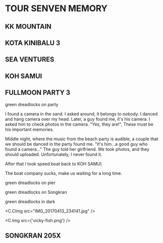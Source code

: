 
# TOUR SENVEN MEMORY

## KK MOUNTAIN

## KOTA KINIBALU 3

## SEA VENTURES

## KOH SAMUI

## FULLMOON PARTY 3

green dreadlocks on party

I found a camera in the sand. I asked around, it belongs to nobody. I danced and hang camera over my head. Later, a guy found me, it's his camera. I asked him to check photos in the camera. "Yes, they are!", These must be his important memories.

Middle night, where the music from the beach party is audible, a couple that we should be danced in the party found me. "It's him...a good guy who found a camera..." The guy told her girlfriend. We took photos, and they should uploaded. Unfortunately, I never found it.

After that I took speed boat back to KOH SAMUI.

The boat company sucks, make us waiting for a long time.

green dreadlocks on pier

green dreadlocks on Songkran

green dreadlocks in dark

<C.CImg src="IMG_20170413_234141.jpg" />

<C.Img src={'vicky-fish.png'} />

## SONGKRAN 205X
